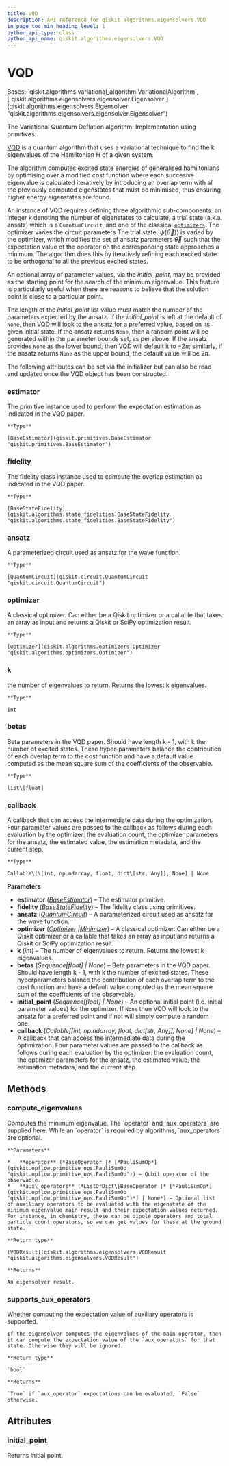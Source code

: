 ```yaml
---
title: VQD
description: API reference for qiskit.algorithms.eigensolvers.VQD
in_page_toc_min_heading_level: 1
python_api_type: class
python_api_name: qiskit.algorithms.eigensolvers.VQD
---
```


# VQD

<Class id="qiskit.algorithms.eigensolvers.VQD" isDedicatedPage={true} github="https://github.com/qiskit/qiskit/tree/stable/0.23/qiskit/algorithms/eigensolvers/vqd.py" signature="VQD(estimator, fidelity, ansatz, optimizer, *, k=2, betas=None, initial_point=None, callback=None)">
  Bases: `qiskit.algorithms.variational_algorithm.VariationalAlgorithm`, [`qiskit.algorithms.eigensolvers.eigensolver.Eigensolver`](qiskit.algorithms.eigensolvers.Eigensolver "qiskit.algorithms.eigensolvers.eigensolver.Eigensolver")

  The Variational Quantum Deflation algorithm. Implementation using primitives.

  [VQD](https://arxiv.org/abs/1805.08138) is a quantum algorithm that uses a variational technique to find the k eigenvalues of the Hamiltonian $H$ of a given system.

  The algorithm computes excited state energies of generalised hamiltonians by optimising over a modified cost function where each succesive eigenvalue is calculated iteratively by introducing an overlap term with all the previously computed eigenstates that must be minimised, thus ensuring higher energy eigenstates are found.

  An instance of VQD requires defining three algorithmic sub-components: an integer k denoting the number of eigenstates to calculate, a trial state (a.k.a. ansatz) which is a `QuantumCircuit`, and one of the classical [`optimizers`](qiskit.algorithms.optimizers#module-qiskit.algorithms.optimizers "qiskit.algorithms.optimizers"). The optimizer varies the circuit parameters The trial state $|\psi(\vec\theta)\rangle$ is varied by the optimizer, which modifies the set of ansatz parameters $\vec\theta$ such that the expectation value of the operator on the corresponding state approaches a minimum. The algorithm does this by iteratively refining each excited state to be orthogonal to all the previous excited states.

  An optional array of parameter values, via the *initial\_point*, may be provided as the starting point for the search of the minimum eigenvalue. This feature is particularly useful when there are reasons to believe that the solution point is close to a particular point.

  The length of the *initial\_point* list value must match the number of the parameters expected by the ansatz. If the *initial\_point* is left at the default of `None`, then VQD will look to the ansatz for a preferred value, based on its given initial state. If the ansatz returns `None`, then a random point will be generated within the parameter bounds set, as per above. If the ansatz provides `None` as the lower bound, then VQD will default it to $-2\pi$; similarly, if the ansatz returns `None` as the upper bound, the default value will be $2\pi$.

  The following attributes can be set via the initializer but can also be read and updated once the VQD object has been constructed.

  ### estimator

  <Attribute id="qiskit.algorithms.eigensolvers.VQD.estimator">
    The primitive instance used to perform the expectation estimation as indicated in the VQD paper.

    **Type**

    [BaseEstimator](qiskit.primitives.BaseEstimator "qiskit.primitives.BaseEstimator")
  </Attribute>

  ### fidelity

  <Attribute id="qiskit.algorithms.eigensolvers.VQD.fidelity">
    The fidelity class instance used to compute the overlap estimation as indicated in the VQD paper.

    **Type**

    [BaseStateFidelity](qiskit.algorithms.state_fidelities.BaseStateFidelity "qiskit.algorithms.state_fidelities.BaseStateFidelity")
  </Attribute>

  ### ansatz

  <Attribute id="qiskit.algorithms.eigensolvers.VQD.ansatz">
    A parameterized circuit used as ansatz for the wave function.

    **Type**

    [QuantumCircuit](qiskit.circuit.QuantumCircuit "qiskit.circuit.QuantumCircuit")
  </Attribute>

  ### optimizer

  <Attribute id="qiskit.algorithms.eigensolvers.VQD.optimizer">
    A classical optimizer. Can either be a Qiskit optimizer or a callable that takes an array as input and returns a Qiskit or SciPy optimization result.

    **Type**

    [Optimizer](qiskit.algorithms.optimizers.Optimizer "qiskit.algorithms.optimizers.Optimizer")
  </Attribute>

  ### k

  <Attribute id="qiskit.algorithms.eigensolvers.VQD.k">
    the number of eigenvalues to return. Returns the lowest k eigenvalues.

    **Type**

    int
  </Attribute>

  ### betas

  <Attribute id="qiskit.algorithms.eigensolvers.VQD.betas">
    Beta parameters in the VQD paper. Should have length k - 1, with k the number of excited states. These hyper-parameters balance the contribution of each overlap term to the cost function and have a default value computed as the mean square sum of the coefficients of the observable.

    **Type**

    list\[float]
  </Attribute>

  ### callback

  <Attribute id="qiskit.algorithms.eigensolvers.VQD.callback">
    A callback that can access the intermediate data during the optimization. Four parameter values are passed to the callback as follows during each evaluation by the optimizer: the evaluation count, the optimizer parameters for the ansatz, the estimated value, the estimation metadata, and the current step.

    **Type**

    Callable\[\[int, np.ndarray, float, dict\[str, Any]], None] | None
  </Attribute>

  **Parameters**

  *   **estimator** ([*BaseEstimator*](qiskit.primitives.BaseEstimator "qiskit.primitives.BaseEstimator")) – The estimator primitive.
  *   **fidelity** ([*BaseStateFidelity*](qiskit.algorithms.state_fidelities.BaseStateFidelity "qiskit.algorithms.state_fidelities.BaseStateFidelity")) – The fidelity class using primitives.
  *   **ansatz** ([*QuantumCircuit*](qiskit.circuit.QuantumCircuit "qiskit.circuit.QuantumCircuit")) – A parameterized circuit used as ansatz for the wave function.
  *   **optimizer** ([*Optimizer*](qiskit.algorithms.optimizers.Optimizer "qiskit.algorithms.optimizers.Optimizer")  *|*[*Minimizer*](qiskit.algorithms.optimizers.Minimizer "qiskit.algorithms.optimizers.Minimizer")) – A classical optimizer. Can either be a Qiskit optimizer or a callable that takes an array as input and returns a Qiskit or SciPy optimization result.
  *   **k** (*int*) – The number of eigenvalues to return. Returns the lowest k eigenvalues.
  *   **betas** (*Sequence\[float] | None*) – Beta parameters in the VQD paper. Should have length k - 1, with k the number of excited states. These hyperparameters balance the contribution of each overlap term to the cost function and have a default value computed as the mean square sum of the coefficients of the observable.
  *   **initial\_point** (*Sequence\[float] | None*) – An optional initial point (i.e. initial parameter values) for the optimizer. If `None` then VQD will look to the ansatz for a preferred point and if not will simply compute a random one.
  *   **callback** (*Callable\[\[int, np.ndarray, float, dict\[str, Any]], None] | None*) – A callback that can access the intermediate data during the optimization. Four parameter values are passed to the callback as follows during each evaluation by the optimizer: the evaluation count, the optimizer parameters for the ansatz, the estimated value, the estimation metadata, and the current step.

  ## Methods

  ### compute\_eigenvalues

  <Function id="qiskit.algorithms.eigensolvers.VQD.compute_eigenvalues" signature="VQD.compute_eigenvalues(operator, aux_operators=None)">
    Computes the minimum eigenvalue. The `operator` and `aux_operators` are supplied here. While an `operator` is required by algorithms, `aux_operators` are optional.

    **Parameters**

    *   **operator** (*BaseOperator |* [*PauliSumOp*](qiskit.opflow.primitive_ops.PauliSumOp "qiskit.opflow.primitive_ops.PauliSumOp")) – Qubit operator of the observable.
    *   **aux\_operators** (*ListOrDict\[BaseOperator |* [*PauliSumOp*](qiskit.opflow.primitive_ops.PauliSumOp "qiskit.opflow.primitive_ops.PauliSumOp")*] | None*) – Optional list of auxiliary operators to be evaluated with the eigenstate of the minimum eigenvalue main result and their expectation values returned. For instance, in chemistry, these can be dipole operators and total particle count operators, so we can get values for these at the ground state.

    **Return type**

    [VQDResult](qiskit.algorithms.eigensolvers.VQDResult "qiskit.algorithms.eigensolvers.VQDResult")

    **Returns**

    An eigensolver result.
  </Function>

  ### supports\_aux\_operators

  <Function id="qiskit.algorithms.eigensolvers.VQD.supports_aux_operators" signature="classmethod VQD.supports_aux_operators()">
    Whether computing the expectation value of auxiliary operators is supported.

    If the eigensolver computes the eigenvalues of the main operator, then it can compute the expectation value of the `aux_operators` for that state. Otherwise they will be ignored.

    **Return type**

    `bool`

    **Returns**

    `True` if `aux_operator` expectations can be evaluated, `False` otherwise.
  </Function>

  ## Attributes

  ### initial\_point

  <Attribute id="qiskit.algorithms.eigensolvers.VQD.initial_point">
    Returns initial point.
  </Attribute>
</Class>

